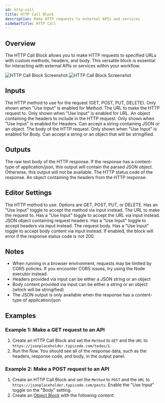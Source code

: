 ```yaml
---
id: http-call
title: HTTP Call Block
description: Make HTTP requests to external APIs and services
sidebarTitle: HTTP Call
---
```


## Overview

The HTTP Call Block allows you to make HTTP requests to specified URLs with custom methods, headers, and body. This versatile block is essential for interacting with external APIs or services within your workflow.

<Frame className="block dark:hidden">
  <img src="/block-reference/assets/http_call_light.png" alt="HTTP Call Block Screenshot" />
</Frame>
<Frame className="hidden dark:block">
  <img src="/block-reference/assets/http_call_dark.png" alt="HTTP Call Block Screenshot" />
</Frame>

## Inputs

<ParamField path="Method" type="string">
  The HTTP method to use for the request (GET, POST, PUT, DELETE). Only shown when "Use Input" is enabled for Method.
</ParamField>

<ParamField path="URL" type="string">
  The URL to make the HTTP request to. Only shown when "Use Input" is enabled for URL.
</ParamField>

<ParamField path="Headers" type="object">
  An object containing the headers to include in the HTTP request. Only shown when "Use Input" is enabled for Headers. Can accept a string containing JSON or an object.
</ParamField>

<ParamField path="Body" type="string">
  The body of the HTTP request. Only shown when "Use Input" is enabled for Body. Can accept a string or an object that will be stringified.
</ParamField>

## Outputs

<ResponseField name="Body" type="string">
  The raw text body of the HTTP response.
</ResponseField>

<ResponseField name="JSON" type="object">
  If the response has a content-type of application/json, this output will contain the parsed JSON object. Otherwise, this output will not be available.
</ResponseField>

<ResponseField name="Status Code" type="number">
  The HTTP status code of the response.
</ResponseField>

<ResponseField name="Headers" type="object">
  An object containing the headers from the HTTP response.
</ResponseField>

## Editor Settings

<ParamField path="Method" type="select" default="GET">
  The HTTP method to use. Options are GET, POST, PUT, or DELETE. Has an "Use Input" toggle to accept the method via input instead.
</ParamField>

<ParamField path="URL" type="string">
  The URL to make the request to. Has a "Use Input" toggle to accept the URL via input instead.
</ParamField>

<ParamField path="Headers" type="code" language="json">
  JSON object containing request headers. Has a "Use Input" toggle to accept headers via input instead.
</ParamField>

<ParamField path="Body" type="code" language="json">
  The request body. Has a "Use Input" toggle to accept body content via input instead.
</ParamField>

<ParamField path="Error on non-200 status code" type="boolean" default={true}>
  If enabled, the block will error if the response status code is not 200.
</ParamField>

## Notes

- When running in a browser environment, requests may be limited by CORS policies. If you encounter CORS issues, try using the Node executor instead.
- Headers provided via input can be either a JSON string or an object
- Body content provided via input can be either a string or an object (which will be stringified)
- The JSON output is only available when the response has a content-type of application/json

## Examples

### Example 1: Make a GET request to an API

1. Create an HTTP Call Block and set the `Method` to `GET` and the `URL` to `https://jsonplaceholder.typicode.com/todos/1`.
2. Run the flow. You should see all of the response data, such as the headers, response code, and body, in the output panel.

### Example 2: Make a POST request to an API

1. Create an HTTP Call Block and set the `Method` to `POST` and the `URL` to `https://jsonplaceholder.typicode.com/posts`. Enable the "Use Input" toggle on the "Body" setting.
2. Create an [Object Block](/block-reference/data/object) with the following content:
